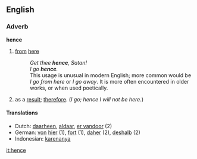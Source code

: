 ==English==
===Adverb===
'''hence'''
# [[from]] [[here]]
#:''Get thee '''hence''', Satan!''
#:''I go '''hence'''.''
#:This usage is unusual in modern English; more common would be ''I go from here'' or ''I go away''.  It is more often encountered in older works, or when used poetically.
# as a [[result]]; [[therefore]].  (''I go; hence I will not be here.'')

====Translations====
*Dutch: [[daarheen]], [[aldaar]], [[er vandoor]] (2)
*German: [[von]] [[hier]] (1), [[fort]] (1), [[daher]] (2), [[deshalb]] (2)
*Indonesian: [[karenanya]]

[[it:hence]]